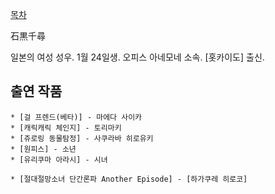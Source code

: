 [[목차]]

石黒千尋

일본의 여성 성우. 1월 24일생. 오피스 아네모네 소속. [홋카이도] 출신.

== 출연 작품 ==
 * [걸 프렌드(베타)] - 마에다 사이카
 * [캐릭캐릭 체인지] - 토리마키
 * [쥬로링 동물탐정] - 사쿠라바 히로유키
 * [원피스] - 소년
 * [유리쿠마 아라시] - 시녀

 * [절대절망소녀 단간론파 Another Episode] - [하가쿠레 히로코]
